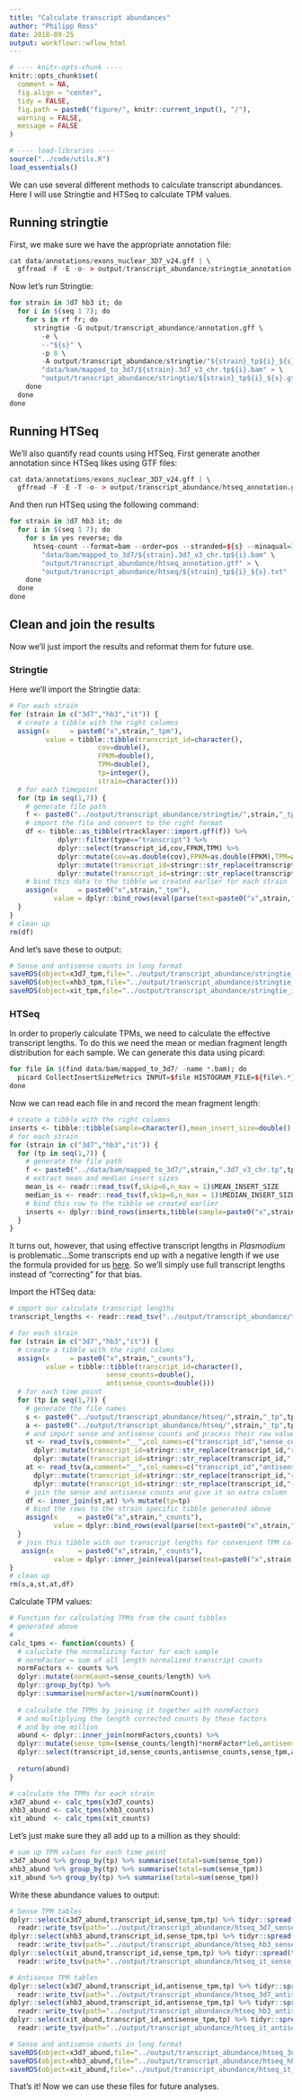 ```yaml
---
title: "Calculate transcript abundances"
author: "Philipp Ross"
date: 2018-09-25
output: workflowr::wflow_html
---
```


```r
# ---- knitr-opts-chunk ----
knitr::opts_chunk$set(
  comment = NA,
  fig.align = "center",
  tidy = FALSE,
  fig.path = paste0("figure/", knitr::current_input(), "/"),
  warning = FALSE,
  message = FALSE
)

# ---- load-libraries ----
source("../code/utils.R")
load_essentials()
```

We can use several different methods to calculate transcript abundances. Here I will use Stringtie and HTSeq to calculate TPM values.

## Running stringtie

First, we make sure we have the appropriate annotation file:

```r
cat data/annotations/exons_nuclear_3D7_v24.gff | \
  gffread -F -E -o- > output/transcript_abundance/stringtie_annotation.gff
```

Now let's run Stringtie:

```r
for strain in 3d7 hb3 it; do
  for i in $(seq 1 7); do
    for s in rf fr; do
      stringtie -G output/transcript_abundance/annotation.gff \
        -e \
        --"${s}" \
        -p 8 \
        -A output/transcript_abundance/stringtie/"${strain}_tp${i}_${s}.abund" \
        "data/bam/mapped_to_3d7/${strain}.3d7_v3_chr.tp${i}.bam" > \
        "output/transcript_abundance/stringtie/${strain}_tp${i}_${s}.gtf"
    done
  done
done
```

## Running HTSeq

We'll also quantify read counts using HTSeq. First generate another annotation since HTSeq likes using GTF files:

```r
cat data/annotations/exons_nuclear_3D7_v24.gff | \
  gffread -F -E -T -o- > output/transcript_abundance/htseq_annotation.gtf
```

And then run HTSeq using the following command:

```r
for strain in 3d7 hb3 it; do
  for i in $(seq 1 7); do
    for s in yes reverse; do
      htseq-count --format=bam --order=pos --stranded=${s} --minaqual=30 --idattr=transcript_id --mode=union \
        "data/bam/mapped_to_3d7/${strain}.3d7_v3_chr.tp${i}.bam" \
        "output/transcript_abundance/htseq_annotation.gtf" > \
        "output/transcript_abundance/htseq/${strain}_tp${i}_${s}.txt"
    done
  done
done
```

## Clean and join the results

Now we'll just import the results and reformat them for future use.

### Stringtie

Here we'll import the Stringtie data:

```r
# For each strain
for (strain in c("3d7","hb3","it")) {
  # create a tibble with the right columns
  assign(x     = paste0("x",strain,"_tpm"),
         value = tibble::tibble(transcript_id=character(),
                      cov=double(),
                      FPKM=double(),
                      TPM=double(),
                      tp=integer(),
                      strain=character()))
  # for each timepoint
  for (tp in seq(1,7)) {
    # generate file path
    f <- paste0("../output/transcript_abundance/stringtie/",strain,"_tp",tp,"_rf.gtf")
    # import the file and convert to the right format
    df <- tibble::as_tibble(rtracklayer::import.gff(f)) %>% 
            dplyr::filter(type=="transcript") %>% 
            dplyr::select(transcript_id,cov,FPKM,TPM) %>% 
            dplyr::mutate(cov=as.double(cov),FPKM=as.double(FPKM),TPM=as.double(TPM),tp=tp,strain=strain) %>%
            dplyr::mutate(transcript_id=stringr::str_replace(transcript_id,"rna_","")) %>%
            dplyr::mutate(transcript_id=stringr::str_replace(transcript_id,"-1$",""))
    # bind this data to the tibble we created earlier for each strain
    assign(x     = paste0("x",strain,"_tpm"),
           value = dplyr::bind_rows(eval(parse(text=paste0("x",strain,"_tpm"))),df))
  }
}
# clean up
rm(df)
```

And let's save these to output:

```r
# Sense and antisense counts in long format
saveRDS(object=x3d7_tpm,file="../output/transcript_abundance/stringtie_3d7_abund.rds")
saveRDS(object=xhb3_tpm,file="../output/transcript_abundance/stringtie_hb3_abund.rds")
saveRDS(object=xit_tpm,file="../output/transcript_abundance/stringtie_it_abund.rds")
```

### HTSeq

In order to properly calculate TPMs, we need to calculate the effective transcript lengths. To do this we need the mean or median fragment length distribution for each sample. We can generate this data using picard:

```r
for file in $(find data/bam/mapped_to_3d7/ -name *.bam); do 
  picard CollectInsertSizeMetrics INPUT=$file HISTOGRAM_FILE=${file%.*}_insert_size.hist OUTPUT=${file%.*}_insert_size.out; 
done
```

Now we can read each file in and record the mean fragment length:

```r
# create a tibble with the right columns
inserts <- tibble::tibble(sample=character(),mean_insert_size=double(),median_insert_size=double(),tp=integer())
# for each strain
for (strain in c("3d7","hb3","it")) {
  for (tp in seq(1,7)) {
    # generate the file path
    f <- paste0("../data/bam/mapped_to_3d7/",strain,".3d7_v3_chr.tp",tp,"_insert_size.out")
    # extract mean and median insert sizes
    mean_is <- readr::read_tsv(f,skip=6,n_max = 1)$MEAN_INSERT_SIZE
    median_is <- readr::read_tsv(f,skip=6,n_max = 1)$MEDIAN_INSERT_SIZE
    # bind this row to the tibble we created earlier
    inserts <- dplyr::bind_rows(inserts,tibble(sample=paste0("x",strain,"_tp",tp),mean_insert_size=mean_is,median_insert_size=median_is,tp=tp))
  }
}
```

It turns out, however, that using effective transcript lengths in *Plasmodium* is problematic...Some transcripts end up with a negative length if we use the formula provided for us [here](https://haroldpimentel.wordpress.com/2014/05/08/what-the-fpkm-a-review-rna-seq-expression-units/). So we'll simply use full transcript lengths instead of "correcting" for that bias.

Import the HTSeq data:

```r
# import our calculate transcript lengths
transcript_lengths <- readr::read_tsv("../output/transcript_abundance/transcript_lengths.tsv")

# for each strain
for (strain in c("3d7","hb3","it")) {
  # create a tibble with the right colums
  assign(x     = paste0("x",strain,"_counts"),
         value = tibble::tibble(transcript_id=character(),
                        sense_counts=double(),
                        antisense_counts=double()))
  # for each time point
  for (tp in seq(1,7)) {
    # generate the file names
    s <- paste0("../output/transcript_abundance/htseq/",strain,"_tp",tp,"_reverse.txt")
    a <- paste0("../output/transcript_abundance/htseq/",strain,"_tp",tp,"_yes.txt")
    # and import sense and antisense counts and process their raw values
    st <- read_tsv(s,comment="__",col_names=c("transcript_id","sense_counts")) %>%
      dplyr::mutate(transcript_id=stringr::str_replace(transcript_id,"rna_","")) %>%
      dplyr::mutate(transcript_id=stringr::str_replace(transcript_id,"-1$",""))
    at <- read_tsv(a,comment="__",col_names=c("transcript_id","antisense_counts")) %>%       
      dplyr::mutate(transcript_id=stringr::str_replace(transcript_id,"rna_","")) %>%
      dplyr::mutate(transcript_id=stringr::str_replace(transcript_id,"-1$",""))
    # join the sense and antisense counts and give it an extra column
    df <- inner_join(st,at) %>% mutate(tp=tp)
    # bind the rows to the strain specific tibble generated above
    assign(x     = paste0("x",strain,"_counts"),
           value = dplyr::bind_rows(eval(parse(text=paste0("x",strain,"_counts"))),df))
  }
  # join this tibble with our transcript lengths for convenient TPM calculations
   assign(x      = paste0("x",strain,"_counts"),
           value = dplyr::inner_join(eval(parse(text=paste0("x",strain,"_counts"))),transcript_lengths))
}
# clean up
rm(s,a,st,at,df)
```

Calculate TPM values:

```r
# Function for calculating TPMs from the count tibbles
# generated above
# 
calc_tpms <- function(counts) {
  # caluclate the normalizing factor for each sample
  # normFactor = sum of all length normalized transcript counts
  normFactors <- counts %>% 
  dplyr::mutate(normCount=sense_counts/length) %>% 
  dplyr::group_by(tp) %>% 
  dplyr::summarise(normFactor=1/sum(normCount))
  
  # calculate the TPMs by joining it together with normFactors
  # and multiplying the length corrected counts by these factors
  # and by one million
  abund <- dplyr::inner_join(normFactors,counts) %>%
  dplyr::mutate(sense_tpm=(sense_counts/length)*normFactor*1e6,antisense_tpm=(antisense_counts/length)*normFactor*1e6) %>%
  dplyr::select(transcript_id,sense_counts,antisense_counts,sense_tpm,antisense_tpm,tp)
  
  return(abund)
}

# calculate the TPMs for each strain
x3d7_abund <- calc_tpms(x3d7_counts)
xhb3_abund <- calc_tpms(xhb3_counts)
xit_abund  <- calc_tpms(xit_counts)
```

Let's just make sure they all add up to a million as they should:

```r
# sum up TPM values for each time point
x3d7_abund %>% group_by(tp) %>% summarise(total=sum(sense_tpm))
xhb3_abund %>% group_by(tp) %>% summarise(total=sum(sense_tpm))
xit_abund %>% group_by(tp) %>% summarise(total=sum(sense_tpm))
```

Write these abundance values to output:

```r
# Sense TPM tables
dplyr::select(x3d7_abund,transcript_id,sense_tpm,tp) %>% tidyr::spread(tp,sense_tpm) %>%
  readr::write_tsv(path="../output/transcript_abundance/htseq_3d7_sense_tpms.tsv")
dplyr::select(xhb3_abund,transcript_id,sense_tpm,tp) %>% tidyr::spread(tp,sense_tpm) %>%
  readr::write_tsv(path="../output/transcript_abundance/htseq_hb3_sense_tpms.tsv")
dplyr::select(xit_abund,transcript_id,sense_tpm,tp) %>% tidyr::spread(tp,sense_tpm) %>%
  readr::write_tsv(path="../output/transcript_abundance/htseq_it_sense_tpms.tsv")

# Antisense TPM tables
dplyr::select(x3d7_abund,transcript_id,antisense_tpm,tp) %>% tidyr::spread(tp,antisense_tpm) %>%
  readr::write_tsv(path="../output/transcript_abundance/htseq_3d7_antisense_tpms.tsv")
dplyr::select(xhb3_abund,transcript_id,antisense_tpm,tp) %>% tidyr::spread(tp,antisense_tpm) %>%
  readr::write_tsv(path="../output/transcript_abundance/htseq_hb3_antisense_tpms.tsv")
dplyr::select(xit_abund,transcript_id,antisense_tpm,tp) %>% tidyr::spread(tp,antisense_tpm) %>%
  readr::write_tsv(path="../output/transcript_abundance/htseq_it_antisense_tpms.tsv")

# Sense and antisense counts in long format
saveRDS(object=x3d7_abund,file="../output/transcript_abundance/htseq_3d7_abund.rds")
saveRDS(object=xhb3_abund,file="../output/transcript_abundance/htseq_hb3_abund.rds")
saveRDS(object=xit_abund,file="../output/transcript_abundance/htseq_it_abund.rds")
```

That's it! Now we can use these files for future analyses.
